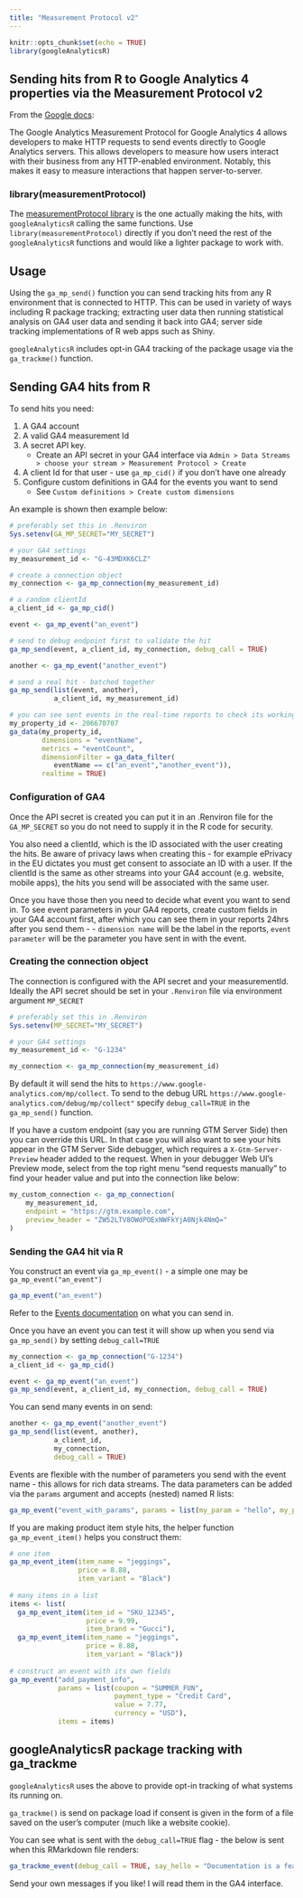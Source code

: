 ```yaml
---
title: "Measurement Protocol v2"
---
```


```r
knitr::opts_chunk$set(echo = TRUE)
library(googleAnalyticsR)
```

## Sending hits from R to Google Analytics 4 properties via the Measurement Protocol v2

From the [Google docs](https://developers.google.com/analytics/devguides/collection/protocol/ga4):

The Google Analytics Measurement Protocol for Google Analytics 4 allows developers to make HTTP requests to send events directly to Google Analytics servers. This allows developers to measure how users interact with their business from any HTTP-enabled environment. Notably, this makes it easy to measure interactions that happen server-to-server.

### library(measurementProtocol)

The [measurementProtocol library](https://code.markedmondson.me/measurementProtocol/) is the one actually making the hits, with `googleAnalyticsR` calling the same functions.  Use `library(measurementProtocol)` directly if you don't need the rest of the `googleAnalyticsR` functions and would like a lighter package to work with. 


## Usage

Using the `ga_mp_send()` function you can send tracking hits from any R environment that is connected to HTTP.  This can be used in variety of ways including R package tracking; extracting user data then running statistical analysis on GA4 user data and sending it back into GA4; server side tracking implementations of R web apps such as Shiny.

`googleAnalyticsR` includes opt-in GA4 tracking of the package usage via the `ga_trackme()` function.

## Sending GA4 hits from R

To send hits you need: 

1. A GA4 account
2. A valid GA4 measurement Id
3. A secret API key.
   - Create an API secret in your GA4 interface via `Admin > Data Streams > choose your stream > Measurement Protocol > Create`
4. A client Id for that user - use `ga_mp_cid()` if you don't have one already
5. Configure custom definitions in GA4 for the events you want to send
   - See `Custom definitions > Create custom dimensions` 

An example is shown then example below:

```r
# preferably set this in .Renviron
Sys.setenv(GA_MP_SECRET="MY_SECRET")

# your GA4 settings
my_measurement_id <- "G-43MDXK6CLZ"

# create a connection object
my_connection <- ga_mp_connection(my_measurement_id)

# a random clientId
a_client_id <- ga_mp_cid()

event <- ga_mp_event("an_event")

# send to debug endpoint first to validate the hit
ga_mp_send(event, a_client_id, my_connection, debug_call = TRUE)

another <- ga_mp_event("another_event")

# send a real hit - batched together
ga_mp_send(list(event, another), 
           a_client_id, my_measurement_id)

# you can see sent events in the real-time reports to check its working
my_property_id <- 206670707
ga_data(my_property_id, 
        dimensions = "eventName", 
        metrics = "eventCount", 
        dimensionFilter = ga_data_filter(
           eventName == c("an_event","another_event")),
        realtime = TRUE)
```

### Configuration of GA4

Once the API secret is created you can put it in an .Renviron file for the `GA_MP_SECRET` so you do not need to supply it in the R code for security.

You also need a clientId, which is the ID associated with the user creating the hits.  Be aware of privacy laws when creating this - for example ePrivacy in the EU dictates you must get consent to associate an ID with a user.  If the clientId is the same as other streams into your GA4 account (e.g. website, mobile apps), the hits you send will be associated with the same user.

Once you have those then you need to decide what event you want to send in. To see event parameters in your GA4 reports, create custom fields in your GA4 account first, after which you can see them in your reports 24hrs after you send them - - `dimension name` will be the label in the reports, `event parameter` will be the parameter you have sent in with the event. 

### Creating the connection object

The connection is configured with the API secret and your measurementId. Ideally the API secret should be set in your `.Renviron` file via environment argument `MP_SECRET` 

```r
# preferably set this in .Renviron
Sys.setenv(MP_SECRET="MY_SECRET")

# your GA4 settings
my_measurement_id <- "G-1234"

my_connection <- ga_mp_connection(my_measurement_id)
```

By default it will send the hits to `https://www.google-analytics.com/mp/collect`. To send to the debug URL `https://www.google-analytics.com/debug/mp/collect"` specify `debug_call=TRUE` in the `ga_mp_send()` function. 

If you have a custom endpoint (say you are running GTM Server Side) then you can override this URL.  In that case you will also want to see your hits appear in the GTM Server Side debugger, which requires a `X-Gtm-Server-Preview` header added to the request.  When in your debugger Web UI's Preview mode, select from the top right menu "send requests manually" to find your header value and put into the connection like below:

```r
my_custom_connection <- ga_mp_connection(
    my_measurement_id,
    endpoint = "https://gtm.example.com",
    preview_header = "ZW52LTV8OWdPOExNWFkYjA0Njk4NmQ="
)
```

### Sending the GA4 hit via R

You construct an event via `ga_mp_event()` - a simple one may be `ga_mp_event("an_event")`

```r
ga_mp_event("an_event")
```

Refer to the [Events documentation](https://developers.google.com/analytics/devguides/collection/protocol/ga4/reference/events) on what you can send in.

Once you have an event you can test it will show up when you send via `ga_mp_send()` by setting `debug_call=TRUE`

```r
my_connection <- ga_mp_connection("G-1234")
a_client_id <- ga_mp_cid()

event <- ga_mp_event("an_event")
ga_mp_send(event, a_client_id, my_connection, debug_call = TRUE)
```

You can send many events in on send:

```r
another <- ga_mp_event("another_event")
ga_mp_send(list(event, another), 
           a_client_id, 
           my_connection, 
           debug_call = TRUE)
```

Events are flexible with the number of parameters you send with the event name - this allows for rich data streams.  The data parameters can be added via the `params` argument and accepts (nested) named R lists:

```r
ga_mp_event("event_with_params", params = list(my_param = "hello", my_param2 = "mum"))
```

If you are making product item style hits, the helper function `ga_mp_event_item()` helps you construct them:

```r
# one item
ga_mp_event_item(item_name = "jeggings", 
                 price = 8.88, 
                 item_variant = "Black")
                 
# many items in a list
items <- list(
  ga_mp_event_item(item_id = "SKU_12345", 
                   price = 9.99, 
                   item_brand = "Gucci"), 
  ga_mp_event_item(item_name = "jeggings", 
                   price = 8.88, 
                   item_variant = "Black"))
                   
# construct an event with its own fields
ga_mp_event("add_payment_info", 
            params = list(coupon = "SUMMER_FUN", 
                          payment_type = "Credit Card", 
                          value = 7.77, 
                          currency = "USD"), 
            items = items)
```

## googleAnalyticsR package tracking with ga_trackme

`googleAnalyticsR` uses the above to provide opt-in tracking of what systems its running on. 

`ga_trackme()` is send on package load if consent is given in the form of a file saved on the user's computer (much like a website cookie).

You can see what is sent with the `debug_call=TRUE` flag - the below is sent when this RMarkdown file renders:

```r
ga_trackme_event(debug_call = TRUE, say_hello = "Documentation is a feature")
```

Send your own messages if you like!  I will read them in the GA4 interface.
